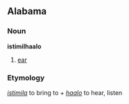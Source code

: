 ==Alabama==
===Noun===
'''istimilhaalo'''
#[[ear]]

===Etymology===
''[[istimila]]'' to bring to + ''[[haalo]]'' to hear, listen